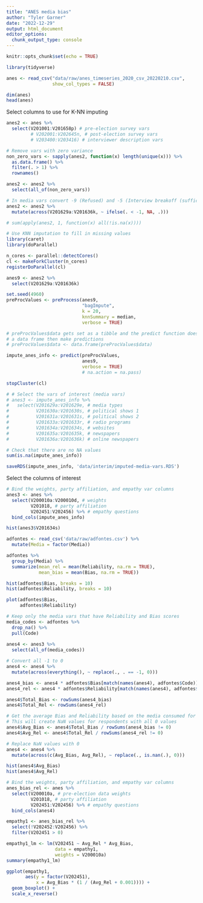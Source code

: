 ```yaml
---
title: "ANES media bias"
author: "Tyler Garner"
date: "2022-12-29"
output: html_document
editor_options: 
  chunk_output_type: console
---
```


```r
knitr::opts_chunk$set(echo = TRUE)
```

```r
library(tidyverse)

anes <- read_csv("data/raw/anes_timeseries_2020_csv_20220210.csv",
                 show_col_types = FALSE)
```

```r
dim(anes)
head(anes)
```

Select columns to use for K-NN imputing

```r
anes2 <- anes %>%
  select(V201001:V201658p) # pre-election survey vars
         # V202001:V202645n, # post-election survey vars
         # V203400:V203416) # interviewer description vars

# Remove vars with zero variance
non_zero_vars <- sapply(anes2, function(x) length(unique(x))) %>%
  as.data.frame() %>%
  filter(. > 1) %>%
  rownames()

anes2 <- anes2 %>%
  select(all_of(non_zero_vars))

# In media vars convert -9 (Refused) and -5 (Interview breakoff (sufficient partial IW)) to NA
anes2 <- anes2 %>%
  mutate(across(V201629a:V201636k, ~ ifelse(. < -1, NA, .)))

# sum(apply(anes2, 1, function(x) all(!is.na(x))))
```


```r
# Use KNN imputation to fill in missing values
library(caret)
library(doParallel)

n_cores <- parallel::detectCores()
cl <- makeForkCluster(n_cores)
registerDoParallel(cl)

anes9 <- anes2 %>%
  select(V201629a:V201636k)

set.seed(4960)
preProcValues <- preProcess(anes9,
                            "bagImpute",
                            k = 20,
                            knnSummary = median,
                            verbose = TRUE)

# preProcValues$data gets set as a tibble and the predict function does not like it, so force it to
# a data frame then make predictions
# preProcValues$data <- data.frame(preProcValues$data)

impute_anes_info <- predict(preProcValues,
                            anes9,
                            verbose = TRUE)
                            # na.action = na.pass)

stopCluster(cl)

# # Select the vars of interest (media vars)
# anes3 <- impute_anes_info %>%
#   select(V201629a:V201629e, # media types
#          V201630a:V201630s, # political shows 1
#          V201631a:V201631s, # political shows 2
#          V201633a:V201633r, # radio programs
#          V201634a:V201634s, # websites
#          V201635a:V201635k, # newspapers
#          V201636a:V201636k) # online newspapers

# Check that there are no NA values
sum(is.na(impute_anes_info))

saveRDS(impute_anes_info, 'data/interim/imputed-media-vars.RDS')
```

Select the columns of interest

```r
# Bind the weights, party affiliation, and empathy var columns
anes3 <- anes %>%
  select(V200010a:V200010d, # weights
         V201018, # party affiliation
         V202451:V202456) %>% # empathy questions
  bind_cols(impute_anes_info)

hist(anes3$V201634s)
```

```r
adfontes <- read_csv('data/raw/adfontes.csv') %>%
  mutate(Media = factor(Media))
```

```r
adfontes %>%
  group_by(Media) %>%
  summarize(mean_rel = mean(Reliability, na.rm = TRUE),
            mean_bias = mean(Bias, na.rm = TRUE))
```

```r
hist(adfontes$Bias, breaks = 10)
hist(adfontes$Reliability, breaks = 10)

plot(adfontes$Bias,
     adfontes$Reliability)
```


```r
# Keep only the media vars that have Reliability and Bias scores
media_codes <- adfontes %>%
  drop_na() %>%
  pull(Code)
  
anes4 <- anes3 %>%
  select(all_of(media_codes))

# Convert all -1 to 0
anes4 <- anes4 %>%
  mutate(across(everything(), ~ replace(., . == -1, 0)))

anes4_bias <- anes4 * adfontes$Bias[match(names(anes4), adfontes$Code)][col(anes4)]
anes4_rel <- anes4 * adfontes$Reliability[match(names(anes4), adfontes$Code)][col(anes4)]

anes4$Total_Bias <- rowSums(anes4_bias)
anes4$Total_Rel <- rowSums(anes4_rel)

# Get the average Bias and Reliability based on the media consumed for each respondant
# This will create NaN values for respondents with all 0 values
anes4$Avg_Bias <- anes4$Total_Bias / rowSums(anes4_bias != 0)
anes4$Avg_Rel <- anes4$Total_Rel / rowSums(anes4_rel != 0)

# Replace NaN values with 0
anes4 <- anes4 %>%
  mutate(across(c(Avg_Bias, Avg_Rel), ~ replace(., is.nan(.), 0)))

hist(anes4$Avg_Bias)
hist(anes4$Avg_Rel)
```

```r
# Bind the weights, party affiliation, and empathy var columns
anes_bias_rel <- anes %>%
  select(V200010a, # pre-election data weights
         V201018, # party affiliation
         V202451:V202456) %>% # empathy questions
  bind_cols(anes4)
```

```r
empathy1 <- anes_bias_rel %>%
  select(!V202452:V202456) %>%
  filter(V202451 > 0)

empathy1_lm <- lm(V202451 ~ Avg_Rel * Avg_Bias,
                  data = empathy1,
                  weights = V200010a)
summary(empathy1_lm)

ggplot(empathy1,
       aes(y = factor(V202451),
           x = Avg_Bias * (1 / (Avg_Rel + 0.001)))) +
  geom_boxplot() +
  scale_x_reverse()
```

